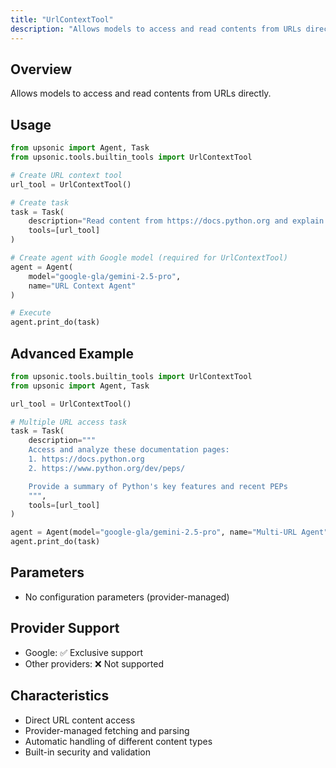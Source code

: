 ```yaml
---
title: "UrlContextTool"
description: "Allows models to access and read contents from URLs directly"
---
```


## Overview

Allows models to access and read contents from URLs directly.

## Usage

```python
from upsonic import Agent, Task
from upsonic.tools.builtin_tools import UrlContextTool

# Create URL context tool
url_tool = UrlContextTool()

# Create task
task = Task(
    description="Read content from https://docs.python.org and explain Python basics.",
    tools=[url_tool]
)

# Create agent with Google model (required for UrlContextTool)
agent = Agent(
    model="google-gla/gemini-2.5-pro",
    name="URL Context Agent"
)

# Execute
agent.print_do(task)
```

## Advanced Example

```python
from upsonic.tools.builtin_tools import UrlContextTool
from upsonic import Agent, Task

url_tool = UrlContextTool()

# Multiple URL access task
task = Task(
    description="""
    Access and analyze these documentation pages:
    1. https://docs.python.org
    2. https://www.python.org/dev/peps/

    Provide a summary of Python's key features and recent PEPs
    """,
    tools=[url_tool]
)

agent = Agent(model="google-gla/gemini-2.5-pro", name="Multi-URL Agent")
agent.print_do(task)
```

## Parameters

- No configuration parameters (provider-managed)

## Provider Support

- Google: ✅ Exclusive support
- Other providers: ❌ Not supported

## Characteristics

- Direct URL content access
- Provider-managed fetching and parsing
- Automatic handling of different content types
- Built-in security and validation
